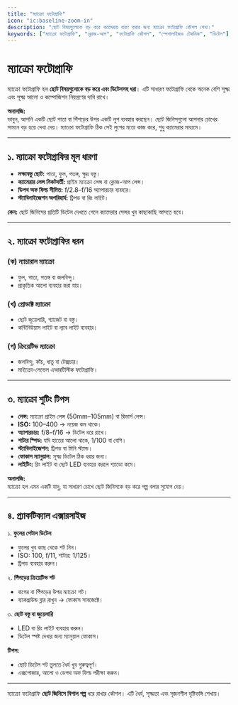 ```yaml
---
title: "ম্যাক্রো ফটোগ্রাফি"
icon: "ic:baseline-zoom-in"
description: "ছোট বিষয়গুলোকে বড় করে ক্যামেরায় ধারণ করার জন্য ম্যাক্রো ফটোগ্রাফি কৌশল শেখা।"
keywords: ["ম্যাক্রো ফটোগ্রাফি", "ক্লোজ-আপ", "ফটোগ্রাফি কৌশল", "স্পেশালাইজড টেকনিক", "ডিটেল"]
---
```


# ম্যাক্রো ফটোগ্রাফি

ম্যাক্রো ফটোগ্রাফি হল **ছোট বিষয়গুলোকে বড় করে এবং ডিটেলসহ ধরা**। এটি সাধারণ ফটোগ্রাফি থেকে অনেক বেশি সূক্ষ্ম এবং সূক্ষ্ম আলো ও কম্পোজিশন নিয়ন্ত্রণের দাবি রাখে।  

**অনালজি:**  
ভাবুন, আপনি একটি ছোট পাতা বা পিঁপড়ের উপর একটি লুপ ব্যবহার করছেন। ছোট জিনিসগুলো আপনার চোখের সামনে বড় হয়ে দেখা দেয়। ম্যাক্রো ফটোগ্রাফি ঠিক সেই লুপের মতো কাজ করে, শুধু ক্যামেরার মাধ্যমে।  

---

## ১. ম্যাক্রো ফটোগ্রাফির মূল ধারণা

- **লক্ষ্যবস্তু ছোট:** পাতা, ফুল, পতঙ্গ, ক্ষুদ্র বস্তু।  
- **ক্যামেরার লেন্স নিকটবর্তী:** প্রাইম ম্যাক্রো লেন্স বা ক্লোজ-আপ লেন্স।  
- **ডিপথ অফ ফিল্ড সীমিত:** f/2.8–f/16 অ্যাপারচার ব্যবহার।  
- **স্ট্যাবিলাইজেশন অপরিহার্য:** ট্রিপড বা রিং লাইট।  

**কেন:** ছোট জিনিসের প্রতিটি ডিটেল দেখতে গেলে ক্যামেরার সেন্সর খুব কাছাকাছি আসতে হবে।  

---

## ২. ম্যাক্রো ফটোগ্রাফির ধরন

### (ক) ন্যাচারাল ম্যাক্রো
- ফুল, পাতা, পতঙ্গ বা জলবিন্দু।  
- প্রাকৃতিক আলো ব্যবহার করা যায়।  

### (খ) প্রোডাক্ট ম্যাক্রো
- ছোট জুয়েলারি, গ্যাজেট বা বস্তু।  
- কন্টিনিউয়াস লাইট বা ল্যাব লাইট ব্যবহার।  

### (গ) ক্রিয়েটিভ ম্যাক্রো
- জলবিন্দু, কাঁচ, ধাতু বা টেক্সচার।  
- মাইক্রো-লেভেল এআরটিস্টিক ফটোগ্রাফি।  

---

## ৩. ম্যাক্রো শুটিং টিপস

- **লেন্স:** ম্যাক্রো প্রাইম লেন্স (50mm–105mm) বা রিভার্স লেন্স।  
- **ISO:** 100–400 → নয়েজ কম থাকে।  
- **অ্যাপারচার:** f/8–f/16 → ডিটেল ধরে রাখে।  
- **শাটার স্পিড:** যদি হাতের আলো থাকে, 1/100 বা বেশি।  
- **স্ট্যাবিলাইজেশন:** ট্রিপড বা মিনি স্ট্যান্ড।  
- **ফোকাস ম্যানুয়াল:** সূক্ষ্ম ডিটেল ঠিক ধরার জন্য।  
- **লাইটিং:** রিং লাইট বা ছোট LED ব্যবহার করলে শ্যাডো কমে।  

**অনালজি:**  
ম্যাক্রো হল এমন একটি যাদু, যা সাধারণ চোখে ছোট জিনিসকে বড় করে গল্প বলার সুযোগ দেয়।  

---

## ৪. প্র্যাকটিক্যাল এক্সারসাইজ

১. **ফুলের পেটাল ডিটেল**  
   - ফুলের খুব কাছ থেকে শট নিন।  
   - ISO: 100, f/11, শাটার: 1/125।  
   - ট্রিপড ব্যবহার করুন।  

২. **পিঁপড়ের ক্রিয়েটিভ শট**  
   - বাগের বা পিঁপড়ের উপর ম্যাক্রো শট।  
   - ব্যাকগ্রাউন্ড ব্লার রাখুন → ফোকাস সাবজেক্টে।  

৩. **ছোট বস্তু বা জুয়েলারি**  
   - LED বা রিং লাইট ব্যবহার করুন।  
   - ডিটেল স্পষ্ট দেখার জন্য ম্যানুয়াল ফোকাস।  

**টিপস:**  
- ছোট ডিটেল শট তুলতে ধৈর্য খুব গুরুত্বপূর্ণ।  
- এক্সপোজার, আলো ও ডেপথ অফ ফিল্ড পরীক্ষা করুন।  

---

ম্যাক্রো ফটোগ্রাফি **ছোট জিনিসে বিশাল গল্প** ধরে রাখার কৌশল। এটি ধৈর্য, সূক্ষ্মতা এবং সৃজনশীল দৃষ্টিভঙ্গি শেখায়।